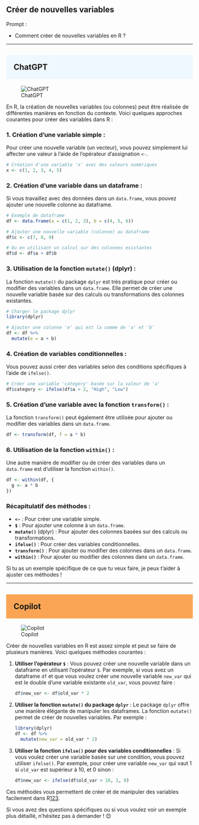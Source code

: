 ## Créer de nouvelles variables

::: {.callout-note appearance="simple"}
Prompt : 

* Comment créer de nouvelles variables en R ?

:::

----

## ChatGPT {style="background-color: #f0f8ff; padding: 20px;"}
![ChatGPT](../img/ChatGPT.PNG)

En R, la création de nouvelles variables (ou colonnes) peut être réalisée de différentes manières en fonction du contexte. Voici quelques approches courantes pour créer des variables dans R :

### 1. **Création d'une variable simple :**
Pour créer une nouvelle variable (un vecteur), vous pouvez simplement lui affecter une valeur à l'aide de l'opérateur d'assignation `<-`.

```r
# Création d'une variable 'x' avec des valeurs numériques
x <- c(1, 2, 3, 4, 5)
```

### 2. **Création d'une variable dans un dataframe :**
Si vous travaillez avec des données dans un `data.frame`, vous pouvez ajouter une nouvelle colonne au dataframe.

```r
# Exemple de dataframe
df <- data.frame(a = c(1, 2, 3), b = c(4, 5, 6))

# Ajouter une nouvelle variable (colonne) au dataframe
df$c <- c(7, 8, 9)

# Ou en utilisant un calcul sur des colonnes existantes
df$d <- df$a + df$b
```

### 3. **Utilisation de la fonction `mutate()` (dplyr) :**
La fonction `mutate()` du package `dplyr` est très pratique pour créer ou modifier des variables dans un `data.frame`. Elle permet de créer une nouvelle variable basée sur des calculs ou transformations des colonnes existantes.

```r
# Charger le package dplyr
library(dplyr)

# Ajouter une colonne 'e' qui est la somme de 'a' et 'b'
df <- df %>%
  mutate(e = a + b)
```

### 4. **Création de variables conditionnelles :**
Vous pouvez aussi créer des variables selon des conditions spécifiques à l'aide de `ifelse()`.

```r
# Créer une variable 'category' basée sur la valeur de 'a'
df$category <- ifelse(df$a > 2, "High", "Low")
```

### 5. **Création d'une variable avec la fonction `transform()` :**
La fonction `transform()` peut également être utilisée pour ajouter ou modifier des variables dans un `data.frame`.

```r
df <- transform(df, f = a * b)
```

### 6. **Utilisation de la fonction `within()` :**
Une autre manière de modifier ou de créer des variables dans un `data.frame` est d'utiliser la fonction `within()`.

```r
df <- within(df, {
  g <- a * b
})
```

### Récapitulatif des méthodes :
- **`<-`** : Pour créer une variable simple.
- **`$`** : Pour ajouter une colonne à un `data.frame`.
- **`mutate()`** (dplyr) : Pour ajouter des colonnes basées sur des calculs ou transformations.
- **`ifelse()`** : Pour créer des variables conditionnelles.
- **`transform()`** : Pour ajouter ou modifier des colonnes dans un `data.frame`.
- **`within()`** : Pour ajouter ou modifier des colonnes dans un `data.frame`.

Si tu as un exemple spécifique de ce que tu veux faire, je peux t'aider à ajuster ces méthodes !

----

## Copilot {style="background-color: #faa555; padding: 20px;"}
![Copilot](../img/copilot.PNG)

Créer de nouvelles variables en R est assez simple et peut se faire de plusieurs manières. Voici quelques méthodes courantes :

1. **Utiliser l'opérateur `$`** :
   Vous pouvez créer une nouvelle variable dans un dataframe en utilisant l'opérateur `$`. Par exemple, si vous avez un dataframe `df` et que vous voulez créer une nouvelle variable `new_var` qui est le double d'une variable existante `old_var`, vous pouvez faire :
   ```r
   df$new_var <- df$old_var * 2
   ```

2. **Utiliser la fonction `mutate()` du package `dplyr`** :
   Le package `dplyr` offre une manière élégante de manipuler les dataframes. La fonction `mutate()` permet de créer de nouvelles variables. Par exemple :
   ```r
   library(dplyr)
   df <- df %>%
     mutate(new_var = old_var * 2)
   ```

3. **Utiliser la fonction `ifelse()` pour des variables conditionnelles** :
   Si vous voulez créer une variable basée sur une condition, vous pouvez utiliser `ifelse()`. Par exemple, pour créer une variable `new_var` qui vaut 1 si `old_var` est supérieur à 10, et 0 sinon :
   ```r
   df$new_var <- ifelse(df$old_var > 10, 1, 0)
   ```

Ces méthodes vous permettent de créer et de manipuler des variables facilement dans R[1](https://bookdown.org/fousseynoubah/dswr_book/transformer-de-donnees-avec-dplyr.html)[2](https://juba.github.io/tidyverse/09-recodages.html)[3](https://demandred.gitbooks.io/introduction-a-r-pour-les-chatons/content/transformer-les-donnees.html).

Si vous avez des questions spécifiques ou si vous voulez voir un exemple plus détaillé, n'hésitez pas à demander ! 😊